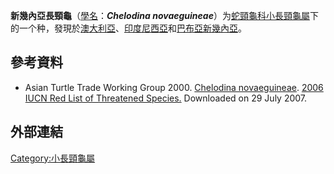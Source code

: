 {{Speciesbox
| image = New Guinea snake-necked turtle.jpg
| status = LR/lc
| status_system = IUCN2.3
| genus = Chelodina
| species = novaeguineae
| authority = [[George_Albert_Boulenger|Boulenger]] , 1888<ref name=b1888>Boulenger, G.A. 1888. On the chelydoid chelonians of New Guinea. Annals Museo Civico di Storia Naturale de Genova. (2)6:449-452</ref>
| synonyms = 
* ''Chelodina novaeguineae'' <small>Boulenger, 1888</small>
* ''Chelodina novawquineae'' <small>Nutaphand, 1979</small> ''([[ex_errore|ex errore]])''
* ''Chelodina novaeguinea'' <small>Wells & Wellington, 1984</small> ''(ex errore)''
* ''Chelodina novaeguinae'' <small>Orenstein, 2001</small> ''(ex errore)''
* ''Chelodina novaeguineae novaeguineae'' <small>Artner, 2003</small>
* ''Chelodina novaguineae'' <small>Georges & Thomson, 2006</small> ''(ex errore)''
* ''Chelodina gunaleni'' McCord & Ouni, 2007
| synonyms_ref=<ref name="crm5">Peter Paul van Dijk, John B. Iverson, H. Bradley Shaffer, Roger Bour, and Anders G.J. Rhodin. 2012. Turtles of the World, 2012 Update: Annotated Checklist of Taxonomy, Synonymy, Distribution, and Conservation Status. ''Chelonian Research Monographs'' No. 5, pp. 000.243–000.328.</ref><ref name="gt10">Georges, A. & Thomson, S. 2010. [http://www.mapress.com/zootaxa/2010/f/zt02496p037.pdf Diversity of Australasian freshwater turtles, with an annotated synonymy and keys to species.] Zootaxa  2496: 1–37.</ref>
}}

'''新幾內亞長頸龜'''（[[學名|學名]]：'''''Chelodina novaeguineae'''''）为[[蛇頸龜科|蛇頸龜科]][[小長頸龜屬|小長頸龜屬]]下的一个种，發現於[[澳大利亞|澳大利亞]]、[[印度尼西亞|印度尼西亞]]和[[巴布亞新幾內亞|巴布亞新幾內亞]]。

== 參考資料 ==
{{reflist}}

* Asian Turtle Trade Working Group 2000.  [http://www.iucnredlist.org/search/details.php/46580/all Chelodina novaeguineae].   [http://www.iucnredlist.org 2006 IUCN Red List of Threatened Species.] {{Wayback|url=http://www.iucnredlist.org/ |date=20080123110126 }}  Downloaded on 29 July 2007.

== 外部連結 ==
{{Wikispecies|Chelodina novaeguineae}}
{{Taxonbar|from=Q645675}}

[[Category:小長頸龜屬|Category:小長頸龜屬]]


{{Turtle-stub}}